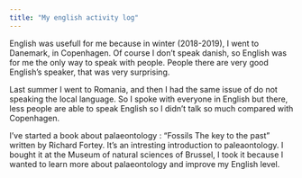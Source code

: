 ```yaml
---
title: "My english activity log"
---
```


English was usefull for me because in winter (2018-2019), I went to Danemark, in Copenhagen. Of course I don't speak danish, so English was for me the only way to speak with people. People there are very good English's speaker, that was very surprising.

Last summer I went to Romania, and then I had the same issue of do not speaking the local language. So I spoke with everyone in English but there, less people are able to speak English so I didn't talk so much compared with Copenhagen.

I've started a book about palaeontology : "Fossils The key to the past" written by Richard Fortey. It's an intresting introduction to paleaontology. I bought it at the Museum of natural sciences of Brussel, I took it because I wanted to learn more about palaeontology and improve my English level. 
